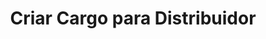 ---
title: "Criar Cargo para Distribuidor"
api: "POST https://regis.app.byefive.com.br/rest/user-roles"
description: "Cria um novo cargo de usuário para um distribuidor"
---